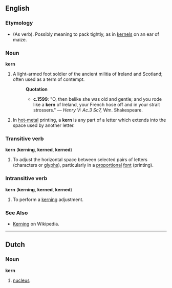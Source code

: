 ==English==

===Etymology===
* (As verb). Possibly meaning to pack tightly, as in [[kernel]]s on an ear of maize.

===Noun===

'''kern'''

# A light-armed foot soldier of the ancient militia of Ireland and Scotland;  often used as a term of contempt.
#:'''Quotation'''
#:* '''c.1599''': "O, then belike she was old and gentle; and you rode like a '''kern''' of Ireland, your French hose off and in your strait strossers." &mdash; ''Henry V: Ac.3 Sc7,'' Wm. Shakespeare.
# In [[hot-metal]] printing, a '''kern''' is any part of a letter which extends into the space used by another letter.

===Transitive verb===
'''kern''' ('''kerning''', '''kerned''', '''kerned''')

# To adjust the horizontal space between selected pairs of letters (characters or [[glyph]]s), particularly in a [[proportional]] [[font]] (printing).

===Intransitive verb===
'''kern''' ('''kerning''', '''kerned''', '''kerned''')

# To perform a [[kerning]] adjustment.

===See Also===
* [[Wikipedia:Kerning|Kerning]] on Wikipedia.

----
==Dutch==
===Noun===
'''kern'''

# [[nucleus]]